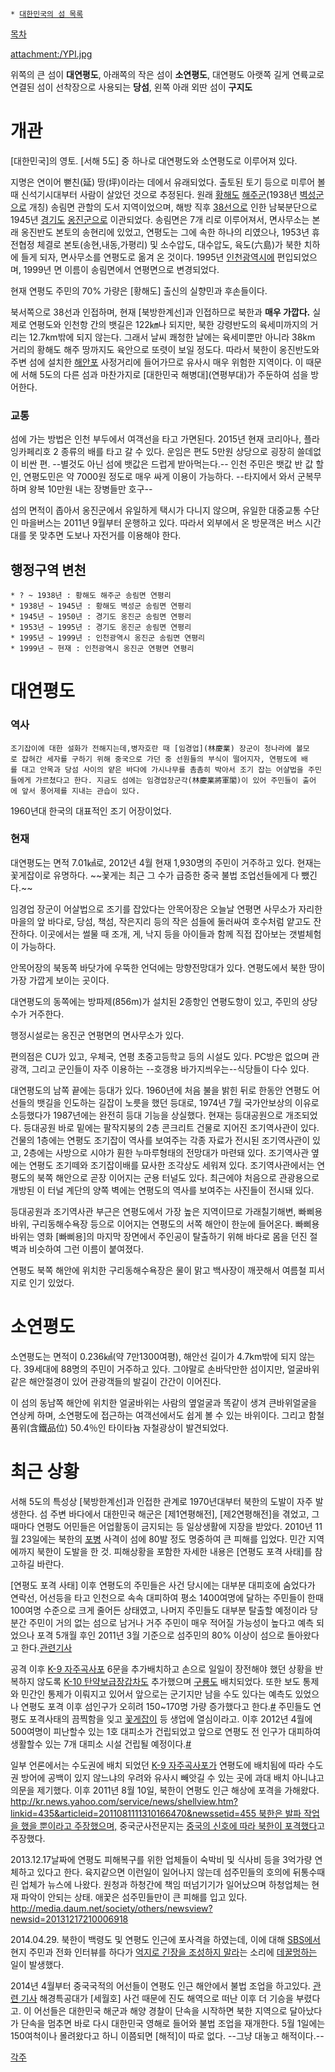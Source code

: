  * [[대한민국의 섬 목록]]

[[목차]]

attachment:/YPI.jpg

위쪽의 큰 섬이 '''대연평도''', 아래쪽의 작은 섬이 '''소연평도''', 대연평도 아랫쪽 길게 연륙교로 연결된 섬이 선착장으로 사용되는 '''당섬''', 왼쪽 아래 외딴 섬이 '''구지도'''

= 개관 =
[대한민국]의 영토. [서해 5도] 중 하나로 대연평도와 소연평도로 이루어져 있다. 
 
지명은 연이어 뻗친(延) 땅(坪)이라는 데에서 유래되었다. 출토된 토기 등으로 미루어 볼 때 신석기시대부터 사람이 살았던 것으로 추정된다. 원래 [[황해도]] [[해주시|해주]]군(1938년 [[벽성군]]으로 개칭) 송림면 관할의 도서 지역이었으며, 해방 직후 [[38선]]으로 인한 남북분단으로 1945년 [[경기도]] [[옹진군(인천)|옹진군]]으로 이관되었다. 송림면은 7개 리로 이루어져서, 면사무소는 본래 옹진반도 본토의 송현리에 있었고, 연평도는 그에 속한 하나의 리였으나, 1953년 휴전협정 체결로 본토(송현,내동,가평리) 및 소수압도, 대수압도, 육도(六島)가 북한 치하에 들게 되자, 면사무소를 연평도로 옮겨 온 것이다. 1995년 [[인천광역시]]에 편입되었으며, 1999년 면 이름이 송림면에서 연평면으로 변경되었다.

현재 연평도 주민의 70% 가량은 [황해도] 출신의 실향민과 후손들이다. 

북서쪽으로 38선과 인접하며, 현재 [북방한계선]과 인접하므로 북한과 '''매우 가깝다.''' 실제로 연평도와 인천항 간의 뱃길은 122㎞나 되지만, 북한 강령반도의 육세미까지의 거리는 12.7km밖에 되지 않는다. 그래서 날씨 쾌청한 날에는 육세미뿐만 아니라 38km 거리의 황해도 해주 땅까지도 육안으로 또렷이 보일 정도다. 따라서 북한이 옹진반도와 주변 섬에 설치한 [[해안포]] 사정거리에 들어가므로 유사시 매우 위험한 지역이다. 이 때문에 서해 5도의 다른 섬과 마찬가지로 [대한민국 해병대](연평부대)가 주둔하여 섬을 방어한다.

=== 교통 ===

섬에 가는 방법은 인천 부두에서 여객선을 타고 가면된다. 2015년 현재 코리아나, 플라잉카페리호 2 종류의 배를 타고 갈 수 있다. 운임은 편도 5만원 상당으로 굉장히 쓸데없이 비싼 편. --별것도 아닌 섬에 뱃값은 드럽게 받아먹는다.-- 인천 주민은 뱃값 반 값 할인, 연평도민은 약 7000원 정도로 매우 싸게 이용이 가능하다. --타지에서 와서 군복무 하며 왕복 10만원 내는 장병들만 호구--

섬의 면적이 좁아서 옹진군에서 유일하게 택시가 다니지 않으며, 유일한 대중교통 수단인 마을버스는 2011년 9월부터 운행하고 있다. 따라서 외부에서 온 방문객은 버스 시간대를 못 맞추면 도보나 자전거를 이용해야 한다.
== 행정구역 변천 ==
 * ? ~ 1938년 : 황해도 해주군 송림면 연평리
 * 1938년 ~ 1945년 : 황해도 벽성군 송림면 연평리
 * 1945년 ~ 1950년 : 경기도 옹진군 송림면 연평리
 * 1953년 ~ 1995년 : 경기도 옹진군 송림면 연평리
 * 1995년 ~ 1999년 : 인천광역시 옹진군 송림면 연평리
 * 1999년 ~ 현재 : 인천광역시 옹진군 연평면 연평리

= 대연평도 =

=== 역사 ===

 조기잡이에 대한 설화가 전해지는데,병자호란 때 [임경업](林慶業) 장군이 청나라에 볼모로 잡혀간 세자를 구하기 위해 중국으로 가던 중 선원들의 부식이 떨어지자, 연평도에 배를 대고 안목과 당섬 사이의 얕은 바다에 가시나무를 촘촘히 박아서 조기 잡는 어살법을 주민들에게 가르쳤다고 한다. 지금도 섬에는 임경업장군각(林慶業將軍閣)이 있어 주민들이 출어에 앞서 풍어제를 지내는 관습이 있다.

1960년대 한국의 대표적인 조기 어장이었다.

=== 현재 ===
대연평도는 면적 7.01㎢로, 2012년 4월 현재 1,930명의 주민이 거주하고 있다. 현재는 꽃게잡이로 유명하다. ~~꾳게는 최근 그 수가 급증한 중국 불법 조업선들에게 다 뺐긴다.~~

임경업 장군이 어살법으로 조기를 잡았다는 안목어장은 오늘날 연평면 사무소가 자리한 마을의 앞 바다로, 당섬, 책섬, 작은지리 등의 작은 섬들에 둘러싸여 호수처럼 얕고도 잔잔하다. 이곳에서는 썰물 때 조개, 게, 낙지 등을 아이들과 함께 직접 잡아보는 갯벌체험이 가능하다.

안목어장의 북동쪽 바닷가에 우뚝한 언덕에는 망향전망대가 있다. 연평도에서 북한 땅이 가장 가깝게 보이는 곳이다.

대연평도의 동쪽에는 방파제(856m)가 설치된 2종항인 연평도항이 있고, 주민의 상당수가 거주한다.

행정시설로는 옹진군 연평면의 면사무소가 있다.

편의점은 CU가 있고, 우체국, 연평 초중고등학교 등의 시설도 있다. PC방은 없으며 관광객, 그리고 군인들이 자주 이용하는 --호갱용 바가지씌우는--식당들이 다수 있다.

대연평도의 남쪽 끝에는 등대가 있다. 1960년에 처음 불을 밝힌 뒤로 한동안 연평도 어선들의 뱃길을 인도하는 길잡이 노릇을 했던 등대로, 1974년 7월 국가안보상의 이유로 소등했다가 1987년에는 완전히 등대 기능을 상실했다. 현재는 등대공원으로 개조되었다. 등대공원 바로 밑에는 팔작지붕의 2층 콘크리트 건물로 지어진 조기역사관이 있다. 건물의 1층에는 연평도 조기잡이 역사를 보여주는 각종 자료가 전시된 조기역사관이 있고, 2층에는 사방으로 시야가 훤한 누마루형태의 전망대가 마련돼 있다. 조기역사관 옆에는 연평도 조기떼와 조기잡이배를 묘사한 조각상도 세워져 있다. 조기역사관에서는 연평도의 북쪽 해안으로 곧장 이어지는 군용 터널도 있다. 최근에야 처음으로 관광용으로 개방된 이 터널 계단의 양쪽 벽에는 연평도의 역사를 보여주는 사진들이 전시돼 있다.

등대공원과 조기역사관 부근은 연평도에서 가장 높은 지역이므로 가래칠기해변, 빠삐용바위, 구리동해수욕장 등으로 이어지는 연평도의 서쪽 해안이 한눈에 들어온다. 빠삐용바위는 영화 [빠삐용]의 마지막 장면에서 주인공이 탈출하기 위해 바다로 몸을 던진 절벽과 비슷하여 그런 이름이 붙여졌다. 

연평도 북쪽 해안에 위치한 구리동해수욕장은 물이 맑고 백사장이 깨끗해서 여름철 피서지로 인기 있었다.
= 소연평도 =
소연평도는 면적이 0.236㎢(약 7만1300여평), 해안선 길이가 4.7km밖에 되지 않는다. 39세대에 88명의 주민이 거주하고 있다. 그야말로 손바닥만한 섬이지만, 얼굴바위 같은 해안절경이 있어 관광객들의 발길이 간간이 이어진다.

이 섬의 동남쪽 해안에 위치한 얼굴바위는 사람의 옆얼굴과 똑같이 생겨 큰바위얼굴을 연상케 하며, 소연평도에 접근하는 여객선에서도 쉽게 볼 수 있는 바위이다. 그리고 함철품위(含鐵品位) 50.4％인 타이타늄 자철광상이 발견되었다. 

= 최근 상황 =
서해 5도의 특성상 [북방한계선]과 인접한 관계로 1970년대부터 북한의 도발이 자주 발생한다. 섬 주변 바다에서 대한민국 해군은 [제1연평해전], [제2연평해전]을 겪었고, 그 때마다 연평도 어민들은 어업활동이 금지되는 등 일상생활에 지장을 받았다. 2010년 11월 23일에는 북한의 [[포병]] 사격이 섬에 80발 정도 명중하여 큰 피해를 입었다. 민간 지역에까지 북한이 도발을 한 것. 피해상황을 포함한 자세한 내용은 [연평도 포격 사태]를 참고하길 바란다.

[연평도 포격 사태] 이후 연평도의 주민들은 사건 당시에는 대부분 대피호에 숨었다가 연락선, 어선등을 타고 인천으로 속속 대피하여 평소 1400여명에 달하는 주민들이 한때 100여명 수준으로 크게 줄어든 상태였고, 나머지 주민들도 대부분 탈출할 예정이라 당분간 주민이 거의 없는 섬으로 남거나 거주 주민이 매우 적어질 가능성이 높다고 예측 되었으나 포격 5개월 후인 2011년 3월 기준으로 섬주민의 80% 이상이 섬으로 돌아왔다고 한다.[http://mbn.mk.co.kr/pages/news/newsView.php?category=mbn00009&news_seq_no=1044104 관련기사]

공격 이후 [[K-9 자주곡사포]] 6문을 추가배치하고 손으로 일일이 장전해야 했던 상황을 반복하지 않도록 [[K-10 탄약보급장갑차]]도 추가했으며 [[구룡]]도 배치되었다. 또한 보도 통제와 민간인 통제가 이뤄지고 있어서 앞으로는 군기지만 남을 수도 있다는 예측도 있었으나 연평도 포격 이후 섬인구가 오히려 150~170명 가량 증가했다고 한다.[http://news.khan.co.kr/kh_news/khan_art_view.html?artid=201110052217115&code=950201 #] 주민들도 연평도 포격사태의 끔찍함을 잊고 [[꽃게]]잡이 등 생업에 열심이라고. 이후 2012년 4월에 500여명이 피난할수 있는 1호 대피소가 건립되었고 앞으로 연평도 전 인구가 대피하여 생활할수 있는 7개 대피소 시설 건립될 예정이다.[http://news.naver.com/main/read.nhn?mode=LSD&mid=sec&sid1=102&oid=057&aid=0000192058 #]

일부 언론에서는 수도권에 배치 되었던 [[K-9 자주곡사포]]가 연평도에 배치됨에 따라  수도권 방어에 공백이 있지 않느냐의 우려와 유사시 빼앗길 수 있는 곳에 과대 배치 아니냐고 의문을 제기했다. 이후 2011년 8월 10일, 북한이 연평도 인근 해상에 포격을 가해왔다. [[http://kr.news.yahoo.com/service/news/shellview.htm?linkid=435&articleid=2011081111310166470&newssetid=455 북한은 발파 작업을 했을 뿐이라고 주장했으며,]] 중국군사전문지는 [http://kr.news.yahoo.com/service/news/shellview.htm?linkid=435&articleid=2011081116045973894&newssetid=1270 중국의 신호에 따라 북한이 포격했다]고 주장했다. 

2013.12.17날짜에 연평도 피해복구를 위한 업체들이 숙박비 및 식사비 등을 3억가량 연체하고 있다고 한다.
육지같으면 이런일이 일어나지 않는데 섬주민들의 호의에 뒤통수때린 업체가 뉴스에 나왔다. 원청과 하청간에 책임 떠넘기기가 일어났으며 하청업체는 현재 파악이 안되는 상태. 애꿏은 섬주민들만이 큰 피해를 입고 있다. [[http://media.daum.net/society/others/newsview?newsid=20131217210006918]]

2014.04.29. 북한이 백령도 및 연평도 인근에 포사격을 하였는데, 이에 대해 [[SBS]]에서 현지 주민과 전화 인터뷰를 하다가 [http://news.naver.com/main/read.nhn?mode=LPOD&mid=tvh&oid=055&aid=0000277202 억지로 긴장을 조성하지 말라]는 소리에 [[데꿀멍]]하는 일이 발생했다.

2014년 4월부터 중국국적의 어선들이 연평도 인근 해안에서 불법 조업을 하고있다. [http://news.naver.com/main/read.nhn?mode=LSD&mid=sec&oid=025&aid=0002332535&sid1=001 관련 기사] 해경특공대가 [세월호] 사건 때문에 진도 해역으로 떠난 이후 더 기승을 부렸다고. 이 어선들은 대한민국 해군과 해양 경찰이 단속을 시작하면 북한 지역으로 달아났다가 단속을 멈추면 바로 다시 대한민국 영해로 들어와 불법 조업을 재개한다. 5월 1일에는 150여척이나 몰려왔다고 하니 이쯤되면 [해적]이 따로 없다. --그냥 대놓고 해적이다.--

[[각주]]
